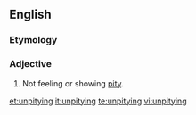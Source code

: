 ==English==

===Etymology===
{{prefix|un|pitying}}

===Adjective===
{{en-adj}}
# Not feeling or showing [[pity]].

[[et:unpitying]]
[[it:unpitying]]
[[te:unpitying]]
[[vi:unpitying]]